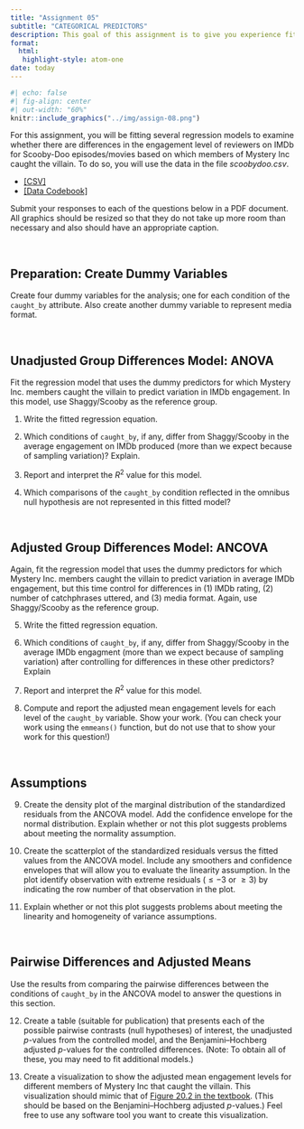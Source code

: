 ```yaml
---
title: "Assignment 05"
subtitle: "CATEGORICAL PREDICTORS"
description: This goal of this assignment is to give you experience fitting and interpreting regression models with categorical predictors. This assignment is worth 13 points. Each question is worth 1 point unless otherwise noted. <br /><br /> *Copyright EPSY 8251, 2024*
format:
  html:
   highlight-style: atom-one
date: today
---
```



```r
#| echo: false
#| fig-align: center
#| out-width: "60%"
knitr::include_graphics("../img/assign-08.png")
```

For this assignment, you will be fitting several regression models to examine whether there are differences in the engagement level of reviewers on IMDb for Scooby-Doo episodes/movies based on which members of Mystery Inc caught the villain. To do so, you will use the data in the file *scoobydoo.csv*.


- [[CSV]](https://raw.githubusercontent.com/zief0002/fantastic-enigma/main/data/scoobydoo.csv)
- [[Data Codebook]](https://zief0002.github.io/fantastic-enigma/codebooks/scoobydoo.html)


Submit your responses to each of the questions below in a PDF document. All graphics should be resized so that they do not take up more room than necessary and also should have an appropriate caption.

<br />



## Preparation: Create Dummy Variables

Create four dummy variables for the analysis; one for each condition of the `caught_by` attribute. Also create another dummy variable to represent media format.

<br />


## Unadjusted Group Differences Model: ANOVA

Fit the regression model that uses the dummy predictors for which Mystery Inc. members caught the villain to predict variation in IMDb engagement. In this model, use Shaggy/Scooby as the reference group.

1. Write the fitted regression equation.

2. Which conditions of `caught_by`, if any, differ from Shaggy/Scooby in the average engagement on IMDb produced (more than we expect because of sampling variation)? Explain.

3. Report and interpret the $R^2$ value for this model.

4. Which comparisons of the `caught_by` condition reflected in the omnibus null hypothesis are not represented in this fitted model?

<br />


## Adjusted Group Differences Model: ANCOVA

Again, fit the regression model that uses the dummy predictors for which Mystery Inc. members caught the villain to predict variation in average IMDb engagement, but this time control for differences in (1) IMDb rating, (2) number of catchphrases uttered, and (3) media format. Again, use Shaggy/Scooby as the reference group.

5. Write the fitted regression equation.

6. Which conditions of `caught_by`, if any, differ from Shaggy/Scooby in the average IMDb engagment (more than we expect because of sampling variation) after controlling for differences in these other predictors? Explain

7. Report and interpret the $R^2$ value for this model.

8. Compute and report the adjusted mean engagement levels for each level of the `caught_by` variable. Show your work. (You can check your work using the `emmeans()` function, but do not use that to show your work for this question!)

<br />


## Assumptions

9. Create the density plot of the marginal distribution of the standardized residuals from the ANCOVA model. Add the confidence envelope for the normal distribution. Explain whether or not this plot suggests problems about meeting the normality assumption.

10. Create the scatterplot of the standardized residuals versus the fitted values from the ANCOVA model. Include any smoothers and confidence envelopes that will allow you to evaluate the linearity assumption. In the plot identify observation with extreme residuals ($\leq-3$ or $\geq3$) by indicating  the row number of that observation in the plot.

11. Explain whether or not this plot suggests problems about meeting the linearity and homogeneity of variance assumptions.

<br />


## Pairwise Differences and Adjusted Means

Use the results from comparing the pairwise differences between the conditions of `caught_by` in the ANCOVA model to answer the questions in this section.

12. Create a table (suitable for publication) that presents each of the possible pairwise contrasts (null hypotheses) of interest, the unadjusted _p_-values from the controlled model, and the Benjamini--Hochberg adjusted _p_-values for the controlled differences. (Note: To obtain all of these, you may need to fit additional models.)


13. Create a visualization to show the adjusted mean engagement levels for different members of Mystery Inc that caught the villain. This visualization should mimic that of [Figure 20.2 in the textbook](https://zief0002.github.io/modeling/05-03-multiple-comparisons.html#fig-mult-comp-bh). (This should be based on the Benjamini--Hochberg adjusted *p*-values.) Feel free to use any software tool you want to create this visualization.


<br />

